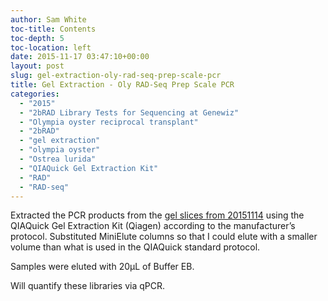 ```yaml
---
author: Sam White
toc-title: Contents
toc-depth: 5
toc-location: left
date: 2015-11-17 03:47:10+00:00
layout: post
slug: gel-extraction-oly-rad-seq-prep-scale-pcr
title: Gel Extraction - Oly RAD-Seq Prep Scale PCR
categories:
  - "2015"
  - "2bRAD Library Tests for Sequencing at Genewiz"
  - "Olympia oyster reciprocal transplant"
  - "2bRAD"
  - "gel extraction"
  - "olympia oyster"
  - "Ostrea lurida"
  - "QIAQuick Gel Extraction Kit"
  - "RAD"
  - "RAD-seq"
---
```


Extracted the PCR products from the [gel slices from 20151114](../2015-11-14-pcr-oly-rad-seq-prep-scale-pcr-2/index.qmd) using the QIAQuick Gel Extraction Kit (Qiagen) according to the manufacturer's protocol. Substituted MiniElute columns so that I could elute with a smaller volume than what is used in the QIAQuick standard protocol.

Samples were eluted with 20μL of Buffer EB.

Will quantify these libraries via qPCR.
